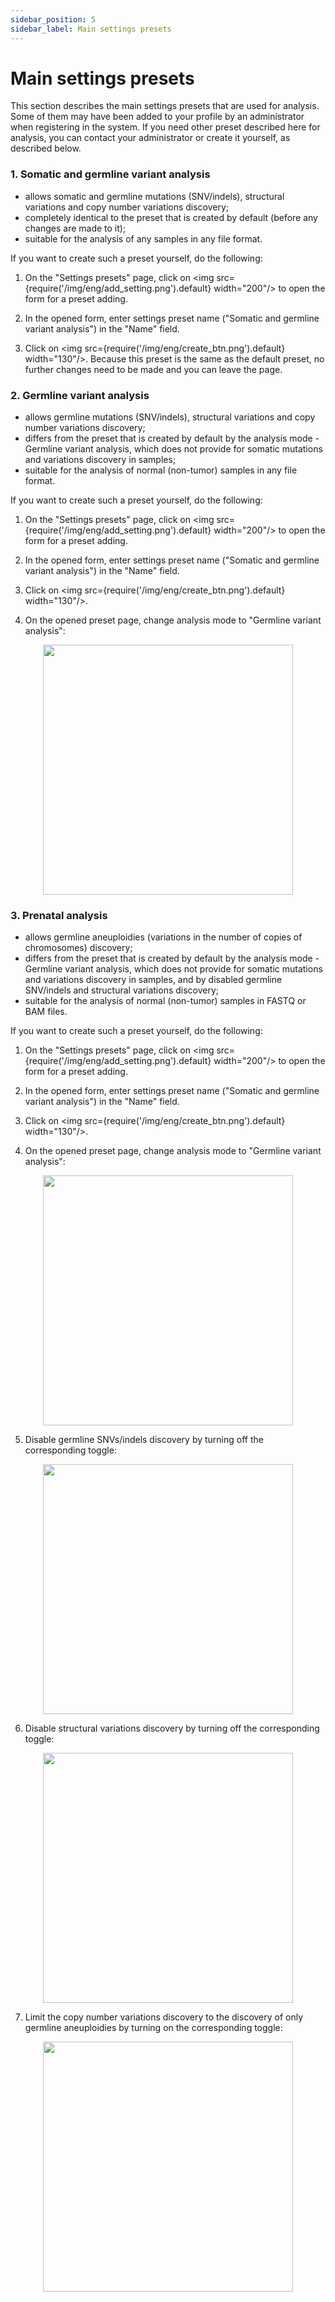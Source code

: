 ```yaml
---
sidebar_position: 5
sidebar_label: Main settings presets
---
```


# Main settings presets

This section describes the main settings presets that are used for analysis. Some of them may
have been added to your profile by an administrator when registering in the system. If you need
other preset described here for analysis, you can contact your administrator or create
it yourself, as described below.

### 1. Somatic and germline variant analysis

- allows somatic and germline mutations (SNV/indels), structural variations and copy number variations discovery;
- completely identical to the preset that is created by default (before any changes are made to it);
- suitable for the analysis of any samples in any file format.

If you want to create such a preset yourself, do the following:

1. On the "Settings presets" page, click on <img src={require('/img/eng/add_setting.png').default} width="200"/>
to open the form for a preset adding.

2. In the opened form, enter settings preset name ("Somatic and germline variant analysis") in the "Name" field.

3. Click on <img src={require('/img/eng/create_btn.png').default} width="130"/>.
Because this preset is the same as the default preset, no further changes need to be made and you can leave the page.

### 2. Germline variant analysis

- allows germline mutations (SNV/indels), structural variations and copy number variations discovery;
- differs from the preset that is created by default by the analysis mode - Germline variant analysis,
which does not provide for somatic mutations and variations discovery in samples;
- suitable for the analysis of normal (non-tumor) samples in any file format.

If you want to create such a preset yourself, do the following:

1. On the "Settings presets" page, click on <img src={require('/img/eng/add_setting.png').default} width="200"/>
to open the form for a preset adding.

2. In the opened form, enter settings preset name ("Somatic and germline variant analysis") in the "Name" field.

3. Click on <img src={require('/img/eng/create_btn.png').default} width="130"/>.

4. On the opened preset page, change analysis mode to "Germline variant analysis":

<p align="center">
<img src={require('/img/eng/change_to_germline.png').default} width="400"/>
</p>

### 3. Prenatal analysis

- allows germline aneuploidies (variations in the number of copies of chromosomes) discovery;
- differs from the preset that is created by default by the analysis mode - Germline variant analysis,
which does not provide for somatic mutations and variations discovery in samples, and by disabled
germline SNV/indels and structural variations discovery;
- suitable for the analysis of normal (non-tumor) samples in FASTQ or BAM files.

If you want to create such a preset yourself, do the following:

1. On the "Settings presets" page, click on <img src={require('/img/eng/add_setting.png').default} width="200"/>
to open the form for a preset adding.

2. In the opened form, enter settings preset name ("Somatic and germline variant analysis") in the "Name" field.

3. Click on <img src={require('/img/eng/create_btn.png').default} width="130"/>.

4. On the opened preset page, change analysis mode to "Germline variant analysis":

<p align="center">
<img src={require('/img/eng/change_to_germline.png').default} width="400"/>
</p>

5. Disable germline SNVs/indels discovery by turning off the corresponding toggle:

<p align="center">
<img src={require('/img/eng/turn_off_germline.png').default} width="400"/>
</p>

6. Disable structural variations discovery by turning off the corresponding toggle:

<p align="center">
<img src={require('/img/eng/turn_off_structural.png').default} width="400"/>
</p>

7. Limit the copy number variations discovery to the discovery of only germline aneuploidies
by turning on the corresponding toggle:

<p align="center">
<img src={require('/img/eng/turn_on_aneuploidies.png').default} width="400"/>
</p>
